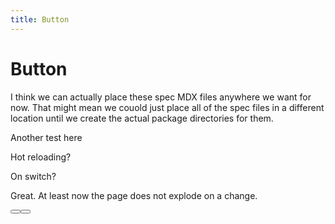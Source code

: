 ```yaml
---
title: Button
---
```


# Button

I think we can actually place these spec MDX files anywhere we want for now. That might mean we couold just place all of the spec files in a different location until we create the actual package directories for them.

Another test here

Hot reloading?

On switch?

Great. At least now the page does not explode on a change.

<Props of={Button} />

<Playground test='test'>
  <Button content='Docz Demo' />
</Playground>

<Playground>
  <Button content='Positive' outcome='positive' />
</Playground>
